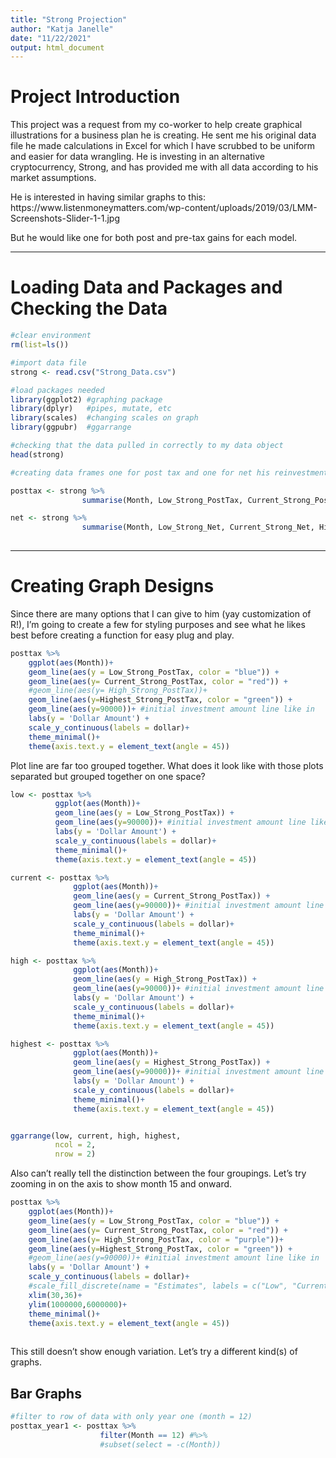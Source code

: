 ```yaml
---
title: "Strong Projection"
author: "Katja Janelle"
date: "11/22/2021"
output: html_document
---
```

# Project Introduction
  
  
This project was a request from my co-worker to help create graphical illustrations for a business plan he is creating. He sent me his original data file he made calculations in Excel for which I have scrubbed to be uniform and easier for data wrangling. He is investing in an alternative cryptocurrency, Strong, and has provided me with all data according to his market assumptions.  
  
He is interested in having similar graphs to this: https://www.listenmoneymatters.com/wp-content/uploads/2019/03/LMM-Screenshots-Slider-1-1.jpg  
  
But he would like one for both post and pre-tax gains for each model.  
  
***

# Loading Data and Packages and Checking the Data

```r
#clear environment
rm(list=ls())

#import data file
strong <- read.csv("Strong_Data.csv")

#load packages needed
library(ggplot2) #graphing package
library(dplyr)   #pipes, mutate, etc
library(scales)  #changing scales on graph
library(ggpubr)  #ggarrange
```

```r
#checking that the data pulled in correctly to my data object
head(strong)
```
  
```r
#creating data frames one for post tax and one for net his reinvestment 

posttax <- strong %>%
                summarise(Month, Low_Strong_PostTax, Current_Strong_PostTax, High_Strong_PostTax, Highest_Strong_PostTax)

net <- strong %>%
                summarise(Month, Low_Strong_Net, Current_Strong_Net, High_Strong_Net, Highest_Strong_Net)
                
```


***
  
# Creating Graph Designs
  
Since there are many options that I can give to him (yay customization of R!), I'm going to create a few for styling purposes and see what he likes best before creating a function for easy plug and play.  
  
```r
posttax %>%
    ggplot(aes(Month))+
    geom_line(aes(y = Low_Strong_PostTax, color = "blue")) +
    geom_line(aes(y= Current_Strong_PostTax, color = "red")) +
    #geom_line(aes(y= High_Strong_PostTax))+
    geom_line(aes(y=Highest_Strong_PostTax, color = "green")) +
    geom_line(aes(y=90000))+ #initial investment amount line like in 
    labs(y = 'Dollar Amount') +
    scale_y_continuous(labels = dollar)+
    theme_minimal()+
    theme(axis.text.y = element_text(angle = 45))

```

Plot line are far too grouped together. What does it look like with those plots separated but grouped together on one space?  
  
```r
low <- posttax %>%
          ggplot(aes(Month))+
          geom_line(aes(y = Low_Strong_PostTax)) +
          geom_line(aes(y=90000))+ #initial investment amount line like in 
          labs(y = 'Dollar Amount') +
          scale_y_continuous(labels = dollar)+
          theme_minimal()+
          theme(axis.text.y = element_text(angle = 45))

current <- posttax %>%
              ggplot(aes(Month))+
              geom_line(aes(y = Current_Strong_PostTax)) +
              geom_line(aes(y=90000))+ #initial investment amount line like in 
              labs(y = 'Dollar Amount') +
              scale_y_continuous(labels = dollar)+
              theme_minimal()+
              theme(axis.text.y = element_text(angle = 45))

high <- posttax %>%
              ggplot(aes(Month))+
              geom_line(aes(y = High_Strong_PostTax)) +
              geom_line(aes(y=90000))+ #initial investment amount line like in 
              labs(y = 'Dollar Amount') +
              scale_y_continuous(labels = dollar)+
              theme_minimal()+
              theme(axis.text.y = element_text(angle = 45))

highest <- posttax %>%
              ggplot(aes(Month))+
              geom_line(aes(y = Highest_Strong_PostTax)) +
              geom_line(aes(y=90000))+ #initial investment amount line like in 
              labs(y = 'Dollar Amount') +
              scale_y_continuous(labels = dollar)+
              theme_minimal()+
              theme(axis.text.y = element_text(angle = 45))


ggarrange(low, current, high, highest, 
          ncol = 2,
          nrow = 2)

```

Also can't really tell the distinction between the four groupings. Let's try zooming in on the axis to show month 15 and onward.  
  
```r
posttax %>%
    ggplot(aes(Month))+
    geom_line(aes(y = Low_Strong_PostTax, color = "blue")) +
    geom_line(aes(y= Current_Strong_PostTax, color = "red")) +
    geom_line(aes(y= High_Strong_PostTax, color = "purple"))+
    geom_line(aes(y=Highest_Strong_PostTax, color = "green")) +
    #geom_line(aes(y=90000))+ #initial investment amount line like in 
    labs(y = 'Dollar Amount') +
    scale_y_continuous(labels = dollar)+
    #scale_fill_discrete(name = "Estimates", labels = c("Low", "Current", "High", "Highest")) +
    xlim(30,36)+
    ylim(1000000,6000000)+
    theme_minimal()+
    theme(axis.text.y = element_text(angle = 45)) 
    


```

This still doesn't show enough variation. Let's try a different kind(s) of graphs.  

## Bar Graphs
  
```r
#filter to row of data with only year one (month = 12)
posttax_year1 <- posttax %>%
                    filter(Month == 12) #%>%
                    #subset(select = -c(Month))

```





